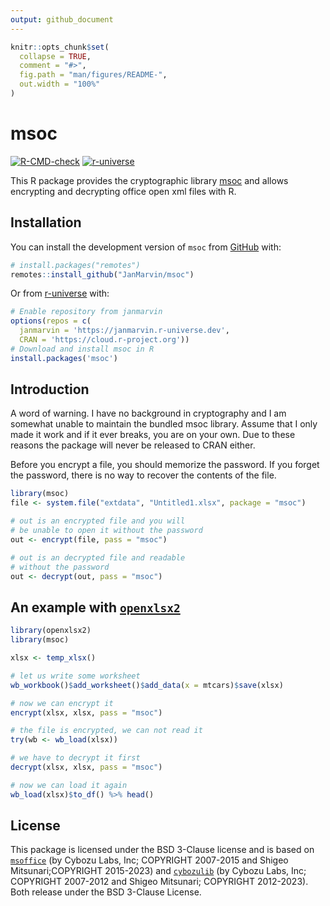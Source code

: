 ```yaml
---
output: github_document
---
```


<!-- README.md is generated from README.Rmd. Please edit that file -->

```r
knitr::opts_chunk$set(
  collapse = TRUE,
  comment = "#>",
  fig.path = "man/figures/README-",
  out.width = "100%"
)
```

# msoc

<!-- badges: start -->

[![R-CMD-check](https://github.com/JanMarvin/msoc/workflows/R-CMD-check/badge.svg)](https://github.com/JanMarvin/msoc/actions)
[![r-universe](https://janmarvin.r-universe.dev/badges/msoc)](https://janmarvin.r-universe.dev/msoc)
<!-- badges: end -->

This R package provides the cryptographic library [msoc](https://github.com/herumi/msoffice) and allows encrypting and decrypting office open xml files with R.

## Installation

You can install the development version of `msoc` from
[GitHub](https://github.com/) with:

``` r
# install.packages("remotes")
remotes::install_github("JanMarvin/msoc")
```

Or from [r-universe](https://r-universe.dev/) with:

``` r
# Enable repository from janmarvin
options(repos = c(
  janmarvin = 'https://janmarvin.r-universe.dev',
  CRAN = 'https://cloud.r-project.org'))
# Download and install msoc in R
install.packages('msoc')
```

## Introduction

A word of warning. I have no background in cryptography and I am somewhat unable
to maintain the bundled msoc library. Assume that I only made it work and if it
ever breaks, you are on your own. Due to these reasons the package will never
be released to CRAN either.

Before you encrypt a file, you should memorize the password. If you forget the 
password, there is no way to recover the contents of the file.

```r
library(msoc)
file <- system.file("extdata", "Untitled1.xlsx", package = "msoc")

# out is an encrypted file and you will 
# be unable to open it without the password
out <- encrypt(file, pass = "msoc")

# out is an decrypted file and readable
# without the password
out <- decrypt(out, pass = "msoc")
```

## An example with [`openxlsx2`](https://github.com/JanMarvin/openxlsx2)

```r
library(openxlsx2)
library(msoc)

xlsx <- temp_xlsx()

# let us write some worksheet
wb_workbook()$add_worksheet()$add_data(x = mtcars)$save(xlsx)

# now we can encrypt it
encrypt(xlsx, xlsx, pass = "msoc")

# the file is encrypted, we can not read it
try(wb <- wb_load(xlsx))

# we have to decrypt it first
decrypt(xlsx, xlsx, pass = "msoc")

# now we can load it again
wb_load(xlsx)$to_df() %>% head()
```

## License

This package is licensed under the BSD 3-Clause license and is based on
[`msoffice`](https://github.com/herumi/msoffice) (by Cybozu Labs, Inc;
COPYRIGHT 2007-2015 and Shigeo Mitsunari;COPYRIGHT 2015-2023) and [`cybozulib`](https://github.com/herumi/cybozulib) (by Cybozu Labs, Inc;
COPYRIGHT 2007-2012 and Shigeo Mitsunari; COPYRIGHT 2012-2023). Both release
under the BSD 3-Clause License. 
